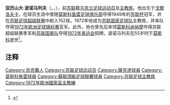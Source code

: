 {{Infobox football biography
| name                = 亚历山大·波诺马列夫
| image                = 
| caption              = 
| fullname             = Aleksandr Semyonovych Ponomarev
| birth_date          = {{birth date|df=yes|1918|4|23}}
| birth_place = {{flag|乌克兰|1918}}[[戈爾洛夫卡|戈爾洛夫卡]]
| death_date          = {{death date and age|df=yes|1973|6|7|1918|4|23}}
| cityofdeath = [[莫斯科|莫斯科]]
| countryofdeath = {{USSR}}
| height               = 
| position             = [[前鋒_(足球)|前锋]]
| youthyears1          = 1933
| youthclubs1          = 戈爾洛夫卡迪纳摩
| youthyears2          = 
| youthclubs2          = 
| years1               = 1936
| clubs1               = [[顿涅茨克矿工|斯大林诺矿工]]
| caps1                = 1
| goals1               = 1
| years2               = 1936–1940
| clubs2               = [[洛特伏爾加格勒足球會|斯大林格勒拖拉机]]
| caps2                = 85
| goals2               = 56
| years3               = 1941
| clubs3               = [[莫斯科第一工会|莫斯科第一工会]]
| caps3                = 9
| goals3               = 2
| years4               = 1945–1950
| clubs4               = [[莫斯科鱼雷|莫斯科鱼雷]]
| caps4                = 133
| goals4               = 83
| years5               = 1951–1952
| clubs5               = [[顿涅茨克矿工|斯大林诺矿工]]
| caps5                = 38
| goals5               = 19
| nationalyears1       =  
| nationalteam1        = 
| nationalcaps1 =  | nationalgoals1 =  
| manageryears1        = 1953–1956
| manageryears2        = 1957–1958
| manageryears3        = 1960–1961
| manageryears4        = 1962–1965
| manageryears5        = 1966–1968
| manageryears6        = 1969–1970
| manageryears7        = 1971
| manageryears8        = 1972
| managerclubs1        = [[顿涅茨克矿工|斯大林诺矿工]]
| managerclubs2        = [[苏联国家足球队|苏联]]（青年队）
| managerclubs3        = [[哈爾科夫冶金足球俱樂部|哈尔科夫冶金]]
| managerclubs4        = [[莫斯科迪纳摩|莫斯科迪纳摩]]
| managerclubs5        = [[拉赫蒂足球俱乐部|拉赫蒂]]
| managerclubs6        = [[叶里温亚拉拉特|叶里温亚拉拉特]]
| managerclubs7        = [[苏联国家足球队|苏联]]（国奥队）
| managerclubs8        = [[苏联国家足球队|苏联]]
}}

'''亚历山大·波诺马列夫'''（{{lang-ru|'''Александр Семёнович Пономарёв'''}}，{{lang-ua|'''Oлександр Семeнович Пономарьов'''}}，{{bd|1918年|4月23日|1973年|6月7日|catIdx=Ponomarev, Aleksandr}}），前[[苏联|苏联]]籍[[乌克兰|乌克兰]][[足球|足球]][[运动员|运动员]]及[[主教练|主教练]]。他出生于[[戈爾洛夫卡|戈爾洛夫卡]]，在球员生涯中曾随[[莫斯科鱼雷足球俱乐部|莫斯科鱼雷足球俱乐部]]夺得1949年的[[苏联杯|苏联杯]]冠军，并在[[苏联足球超级联赛|苏联足球超级联赛]]中射入152球。1972年他成为[[苏联国家足球队|苏联国家足球队]]主教练，并率队夺得[[1972年欧洲足球锦标赛|1972年欧洲足球锦标赛]]亚军。此外，他也曾先后率领[[莫斯科迪纳摩|莫斯科迪纳摩]]夺得苏联超级联赛季军和[[苏联国家奥林匹克足球队|苏联国奥队]]夺得[[1972年夏季奥林匹克运动会|1972年奥运会]]铜牌。波诺马列夫在55岁时于[[莫斯科|莫斯科]]逝世<ref>{{ru}}{{cite web|url=http://www.rusteam.permian.ru/coaches/ponomarev.html|title=Александр ПОНОМАРЁВ|publisher=России по футболу|accessdate=2013-08-19|archive-date=2012-09-29|archive-url=https://web.archive.org/web/20120929075705/http://www.rusteam.permian.ru/coaches/ponomarev.html|dead-url=no}}</ref>。

==注释==
{{reflist}}

{{DEFAULTSORT:Ponomarev, Aleksandr}}
[[Category:烏克蘭人|Category:烏克蘭人]]
[[Category:苏联足球运动员|Category:苏联足球运动员]]
[[Category:薩克達球員|Category:薩克達球員]]
[[Category:莫斯科魚雷球員|Category:莫斯科魚雷球員]]

[[Category:蘇聯頂級足球聯賽球員|Category:蘇聯頂級足球聯賽球員]]
[[Category:苏联足球主教练|Category:苏联足球主教练]]
[[Category:1972年歐洲國家盃主教練|Category:1972年歐洲國家盃主教練]]